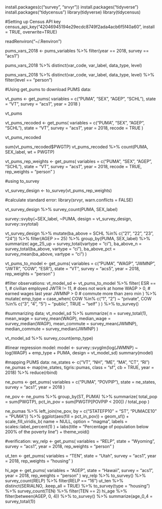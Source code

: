 install.packages(c("survey", "srvyr"))
install.packages("tidyverse")
install.packages("tidycensus")
library(tidyverse)
library(tidycensus)

#Setting up Census API key
census_api_key("42046945194e29ecdc8749f2ada4acb6f5f40a60", install = TRUE, overwrite=TRUE)

readRenviron("~/.Renviron")

pums_vars_2018 <- pums_variables %>% 
  filter(year == 2018, survey == "acs1")
  
  pums_vars_2018 %>% 
  distinct(var_code, var_label, data_type, level)
  
  
  pums_vars_2018 %>% 
  distinct(var_code, var_label, data_type, level) %>% 
  filter(level == "person")
  
#Using get_pums to download PUMS data: 

vt_pums <- get_pums(
  variables = c("PUMA", "SEX", "AGEP", "SCHL"),
  state = "VT",
  survey = "acs1",
  year = 2018
  )
  
  vt_pums
  
  
  
  vt_pums_recoded <- get_pums(
  variables = c("PUMA", "SEX", "AGEP", "SCHL"),
  state = "VT",
  survey = "acs1",
  year = 2018,
  recode = TRUE
  )
  
  vt_pums_recoded
  
  sum(vt_pums_recoded$PWGTP)
  vt_pums_recoded %>% 
  count(PUMA, SEX_label, wt = PWGTP)
  
  
  vt_pums_rep_weights <- get_pums(
  variables = c("PUMA", "SEX", "AGEP", "SCHL"),
  state = "VT",
  survey = "acs1",
  year = 2018,
  recode = TRUE,
  rep_weights = "person"
  )
  
#using to_survey 

  vt_survey_design <- to_survey(vt_pums_rep_weights)
  
  
#calculate standard error: 
library(srvyr, warn.conflicts = FALSE)

vt_survey_design %>% 
  survey_count(PUMA, SEX_label)
  
  
  survey::svyby(~SEX_label, ~PUMA, design = vt_survey_design, survey::svytotal)
  
  
  vt_survey_design %>% 
  mutate(ba_above = SCHL %in% c("21", "22", "23", "24")) %>% 
  filter(AGEP >= 25) %>% 
  group_by(PUMA, SEX_label) %>% 
  summarize(
    age_25_up = survey_total(vartype = "ci"),
    ba_above_n = survey_total(ba_above, vartype = "ci"),
    ba_above_pct = survey_mean(ba_above, vartype = "ci")
    )
    
    
vt_pums_to_model <- get_pums(
  variables = c("PUMA", "WAGP", "JWMNP", "JWTR", "COW", "ESR"),
  state = "VT",
  survey = "acs5",
  year = 2018,
  rep_weights = "person"
  )
  
#filter observations: 
vt_model_sd <- vt_pums_to_model %>% 
  filter(
    ESR == 1,   # civilian employed
    JWTR != 11, # does not work at home
    WAGP > 0,   # earned wages last year
    JWMNP > 0   # commute more than zero min
    ) %>%
  mutate(
    emp_type = case_when(
      COW %in% c("1", "2")      ~ "private",
      COW %in% c("3", "4", "5") ~ "public",
      TRUE                      ~ "self"
      )
    ) %>%
  to_survey()
  
#summarizing data; 
vt_model_sd %>% 
  summarize(
    n              = survey_total(1),
    mean_wage      = survey_mean(WAGP),
    median_wage    = survey_median(WAGP),
    mean_commute   = survey_mean(JWMNP),
    median_commute = survey_median(JWMNP)
    )
    
vt_model_sd %>% 
  survey_count(emp_type)
  
#linear regression model: 
model <- survey::svyglm(log(JWMNP) ~ log(WAGP) + emp_type + PUMA, design = vt_model_sd)
summary(model)


#mapping PUMS data: 
ne_states <- c("VT", "NH", "ME", "MA", "CT", "RI")
ne_pumas <- map(ne_states, tigris::pumas, class = "sf", cb = TRUE, year = 2018) %>% 
  reduce(rbind)

ne_pums <- get_pums(
  variables = c("PUMA", "POVPIP"),
  state = ne_states,
  survey = "acs1",
  year = 2018
  )

ne_pov <- ne_pums %>%
  group_by(ST, PUMA) %>%
  summarize(
    total_pop = sum(PWGTP),
    pct_in_pov = sum(PWGTP[POVPIP < 200]) / total_pop
  )
  

ne_pumas %>%
  left_join(ne_pov, by = c("STATEFP10" = "ST", "PUMACE10" = "PUMA")) %>%
  ggplot(aes(fill = pct_in_pov)) +
  geom_sf() +
  scale_fill_viridis_b(
    name = NULL,
    option = "magma",
    labels = scales::label_percent(1)
    ) +
  labs(title = "Percentage of population below 200% of the poverty line") +
  theme_void()
  
  
#verification: 
wy_relp <- get_pums(
  variables = "RELP",
  state = "Wyoming",
  survey = "acs1",
  year = 2018,
  rep_weights = "person"
)

ut_ten <- get_pums(
  variables = "TEN",
  state = "Utah",
  survey = "acs1",
  year = 2018,
  rep_weights = "housing"
)

hi_age <- get_pums(
  variables = "AGEP",
  state = "Hawaii",
  survey = "acs1",
  year = 2018,
  rep_weights = "person"
)
wy_relp %>% 
  to_survey() %>% 
  survey_count(RELP) %>% 
  filter(RELP == "16")
  ut_ten %>% 
  distinct(SERIALNO, .keep_all = TRUE) %>%
  to_survey(type = "housing") %>% 
  survey_count(TEN) %>% 
  filter(TEN == 2)
  hi_age %>% 
  filter(between(AGEP, 0, 4)) %>% 
  to_survey() %>% 
  summarize(age_0_4 = survey_total(1))